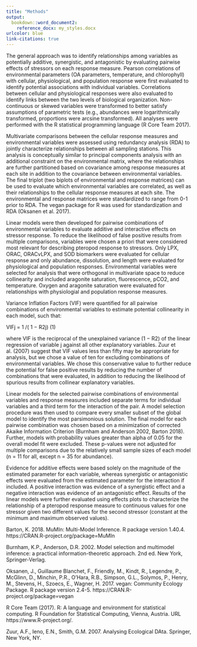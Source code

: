 ```yaml
---
title: "Methods"
output: 
  bookdown::word_document2:
    reference_docx: my_styles.docx
urlcolor: blue
link-citations: true
---
```


The general approach was to identify relationships among variables as potentially additive, synergistic, and antagonistic by evaluating pairwise effects of stressors on each response measure. Pearson correlations of environmental parameters (OA parameters, temperature, and chlorophyll) with cellular, physiological, and population response were first evaluated to identify potential associations with individual variables. Correlations between cellular and physiological responses were also evaluated to identify links between the two levels of biological organization. Non-continuous or skewed variables were transformed to better satisfy assumptions of parametric tests (e.g., abundances were logarithmically transformed, proportions were arcsine transformed). All analyses were performed with the R statistical programming language (R Core Team 2017).

Multivariate comparisons between the cellular response measures and environmental variables were assessed using redundancy analysis (RDA) to jointly characterize relationships between all sampling stations. This analysis is conceptually similar to principal components analysis with an additional constraint on the environmental matrix, where the relationships are further partitioned based on covariance among response measures at each site in addition to the covariance between environmental variables. The final triplot (two biplots of environmental and response matrices) can be used to evaluate which environmental variables are correlated, as well as their relationships to the cellular response measures at each site. The environmental and response matrices were standardized to range from 0-1 prior to RDA. The vegan package for R was used for standardization and RDA (Oksanen et al. 2017). 

Linear models were then developed for pairwise combinations of environmental variables to evaluate additive and interactive effects on stressor response. To reduce the likelihood of false positive results from multiple comparisons, variables were chosen a priori that were considered most relevant for describing pteropod response to stressors.  Only LPX, ORAC, ORACvLPX, and SOD biomarkers were evaluated for cellular response and only abundance, dissolution, and length were evaluated for physiological and population responses.  Environmental variables were selected for analysis that were orthogonal in multivariate space to reduce collinearity and included aragonite saturation, fluorescence, pCO2, and temperature. Oxygen and aragonite saturation were evaluated for relationships with physiologial and population response measures. 

Variance Inflation Factors (VIF) were quantified for all pairwise combinations of environmental variables to estimate potential collinearity in each model, such that:
  
  VIFj = 1 /( 1 − R2j) 		(1)

where VIF is the reciprocal of the unexplained variance (1 − R2) of the linear regression of variable j against all other explanatory variables. Zuur et al. (2007) suggest that VIF values less than fifty may be appropriate for analysis, but we chose a value of ten for excluding combinations of environmental variables. We chose this conservative value to further reduce the potential for false positive results by reducing the number of combinations that were evaluated, in addition to reducing the likelihood of spurious results from collinear explanatory variables. 

Linear models for the selected pairwise combinations of environmental variables and response measures included separate terms for individual variables and a third term for the interaction of the pair.  A model selection procedure was then used to compare every smaller subset of the global model to identify the most parsimonious solution. The final model for each pairwise combination was chosen based on a minimization of corrected Akaike Information Criterion (Burnham and Anderson 2002, Barton 2018).  Further, models with probability values greater than alpha of 0.05 for the overall model fit were excluded. These p-values were not adjusted for multiple comparisons due to the relatively small sample sizes of each model (n = 11 for all, except n = 35 for abundance). 

Evidence for additive effects were based solely on the magnitude of the estimated parameter for each variable, whereas synergistic or antagonistic effects were evaluated from the estimated parameter for the interaction if included. A positive interaction was evidence of a synergistic effect and a negative interaction was evidence of an antagonistic effect. Results of the linear models were further evaluated using effects plots to characterize the relationship of a pteropod response measure to continuous values for one stressor given two different values for the second stressor (constant at the minimum and maximum observed values). 

Barton, K. 2018. MuMIn: Multi-Model Inference. R package version 1.40.4. https://CRAN.R-project.org/package=MuMIn

Burnham, K.P., Anderson, D.R. 2002. Model selection and multimodel inference: a practical information-theoretic approach. 2nd ed. New York, Springer-Verlag.

Oksanen, J., Guillaume Blanchet, F.,  Friendly, M., Kindt, R.,  Legendre, P., McGlinn, D., Minchin, P.R., O'Hara, R.B., Simpson, G.L., Solymos, P., Henry, M., Stevens, H., Szoecs, E., Wagner, H. 2017. vegan: Community Ecology Package. R package version 2.4-5. https://CRAN.R-project.org/package=vegan	
	
R Core Team (2017). R: A language and environment for statistical computing. R Foundation for Statistical Computing, Vienna, Austria. URL https://www.R-project.org/.  	
	
Zuur, A.F., Ieno, E.N., Smith, G.M. 2007. Analysing Ecological DAta. Springer, New York, NY. 	

